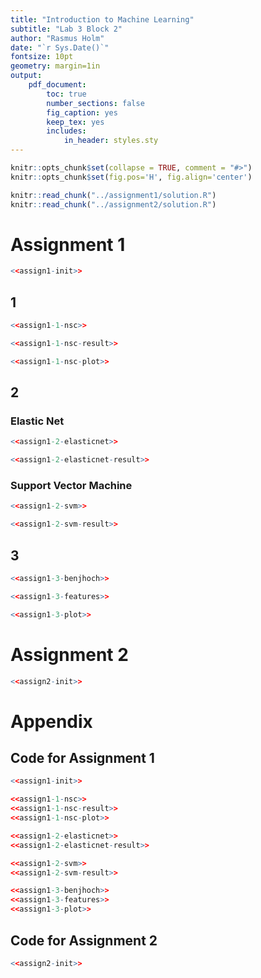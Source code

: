 ```yaml
---
title: "Introduction to Machine Learning"
subtitle: "Lab 3 Block 2"
author: "Rasmus Holm"
date: "`r Sys.Date()`"
fontsize: 10pt
geometry: margin=1in
output:
    pdf_document:
        toc: true
        number_sections: false
        fig_caption: yes
        keep_tex: yes
        includes:
            in_header: styles.sty
---
```


```r
knitr::opts_chunk$set(collapse = TRUE, comment = "#>")
knitr::opts_chunk$set(fig.pos='H', fig.align='center')

knitr::read_chunk("../assignment1/solution.R")
knitr::read_chunk("../assignment2/solution.R")
```

\newpage

# Assignment 1
```r
<<assign1-init>>
```

## 1
```r
<<assign1-1-nsc>>
```

```r
<<assign1-1-nsc-result>>
```

```r
<<assign1-1-nsc-plot>>
```

## 2
### Elastic Net
```r
<<assign1-2-elasticnet>>
```

```r
<<assign1-2-elasticnet-result>>
```


### Support Vector Machine
```r
<<assign1-2-svm>>
```

```r
<<assign1-2-svm-result>>
```

## 3
```r
<<assign1-3-benjhoch>>
```

```r
<<assign1-3-features>>
```

```r
<<assign1-3-plot>>
```

\newpage

# Assignment 2
```r
<<assign2-init>>
```

\newpage

# Appendix
## Code for Assignment 1
```r
<<assign1-init>>

<<assign1-1-nsc>>
<<assign1-1-nsc-result>>
<<assign1-1-nsc-plot>>

<<assign1-2-elasticnet>>
<<assign1-2-elasticnet-result>>

<<assign1-2-svm>>
<<assign1-2-svm-result>>

<<assign1-3-benjhoch>>
<<assign1-3-features>>
<<assign1-3-plot>>
```

## Code for Assignment 2
```r
<<assign2-init>>
```
